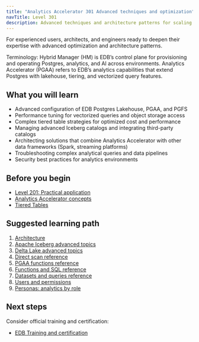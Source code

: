```yaml
---
title: "Analytics Accelerator 301 Advanced techniques and optimization"
navTitle: Level 301
description: Advanced techniques and architecture patterns for scaling and optimizing Analytics Accelerator implementations.
---
```


For experienced users, architects, and engineers ready to deepen their expertise with advanced optimization and architecture patterns.

Terminology: Hybrid Manager (HM) is EDB’s control plane for provisioning and operating Postgres, analytics, and AI across environments. Analytics Accelerator (PGAA) refers to EDB’s analytics capabilities that extend Postgres with lakehouse, tiering, and vectorized query features.

## What you will learn

-   Advanced configuration of EDB Postgres Lakehouse, PGAA, and PGFS
-   Performance tuning for vectorized queries and object storage access
-   Complex tiered table strategies for optimized cost and performance
-   Managing advanced Iceberg catalogs and integrating third-party catalogs
-   Architecting solutions that combine Analytics Accelerator with other data frameworks (Spark, streaming platforms)
-   Troubleshooting complex analytical queries and data pipelines
-   Security best practices for analytics environments

## Before you begin

-   [Level 201: Practical application](/edb-postgres-ai/1.3/analytics/201)
-   [Analytics Accelerator concepts](/edb-postgres-ai/1.3/analytics/analytics-concepts)
-   [Tiered Tables](/edb-postgres-ai/1.3/analytics/tiered_tables)

## Suggested learning path

1.  [Architecture](/edb-postgres-ai/1.3/analytics/architecture)
2.  [Apache Iceberg advanced topics](/edb-postgres-ai/1.3/analytics/iceberg)
3.  [Delta Lake advanced topics](/edb-postgres-ai/1.3/analytics/delta_lake)
4.  [Direct scan reference](/edb-postgres-ai/1.3/analytics/reference/directscan)
5.  [PGAA functions reference](/edb-postgres-ai/1.3/analytics/reference/pgaa_functions)
6.  [Functions and SQL reference](/edb-postgres-ai/1.3/analytics/reference/functions)
7.  [Datasets and queries reference](/edb-postgres-ai/1.3/analytics/reference/datasets)
8.  [Users and permissions](/edb-postgres-ai/1.3/analytics/reference/users)
9.  [Personas: analytics by role](/edb-postgres-ai/1.3/analytics/personas)

## Next steps

Consider official training and certification:

-   [EDB Training and certification](/edb-postgres-ai/1.3/analytics/paths/#edb-training-and-certification)
